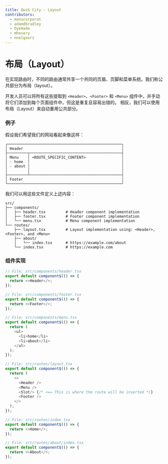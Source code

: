 ```yaml
---
title: Qwik City - Layout
contributors:
  - manucorporat
  - adamdbradley
  - Oyemade
  - mhevery
  - nnelgxorz
---
```


# 布局（Layout）

在实现路由时，不同的路由通常共享一个共同的页眉、页脚和菜单系统。我们称公共部分为布局（layout）。

开发人员可以将所有这些提取到 `<Header>`、`<Footer>` 和 `<Menu>` 组件中，并手动将它们添加到每个页面组件中，但这是重复且容易出错的。
相反，我们可以使用布局（Layout）来自动重用公共部分。

### 例子

假设我们希望我们的网站看起来像这样：

```
┌───────────────────────────────────────────────────┐
│ Header                                            │
├─────────┬─────────────────────────────────────────┤
│ Menu    │ <ROUTE_SPECIFIC_CONTENT>                │
│ - home  │                                         │
│ - about │                                         │
│         │                                         │
├─────────┴─────────────────────────────────────────┤
│ Footer                                            │
└───────────────────────────────────────────────────┘
```

我们可以用这些文件定义上述内容：

```
src/
├── components/
│   ├── header.tsx         # Header component implementation
│   ├── footer.tsx         # Footer component implementation
│   └── menu.tsx           # Menu component implementation
└── routes/
    ├── layout.tsx         # Layout implementation using: <Header>, <Footer>, and <Menu>
    ├── about/
    │   └── index.tsx      # https://example.com/about
    └── index.tsx          # https://example.com
```

### 组件实现

```typescript
// File: src/components/header.tsx
export default component$(() => {
  return <>Header</>;
});
```

```typescript
// File: src/components/footer.tsx
export default component$(() => {
  return <>Footer</>;
});
```

```typescript
// File: src/components/menu.tsx
export default component$(() => {
  return (
    <ul>
      <li>home</li>
      <li>about</li>
    </ul>
  );
});
```

```typescript
// File: src/routes/layout.tsx
export default component$(() => {
  return (
    <>
      <Header />
      <Menu />
      <Slot/> {/* <== This is where the route will be inserted */}
      <Footer />
    </>
  );
});
```

```typescript
// File: src/routes/index.tsx
export default component$(() => {
  return <>Home</>;
});
```

```typescript
// File: src/routes/about/index.tsx
export default component$(() => {
  return <>About</>;
});
```
